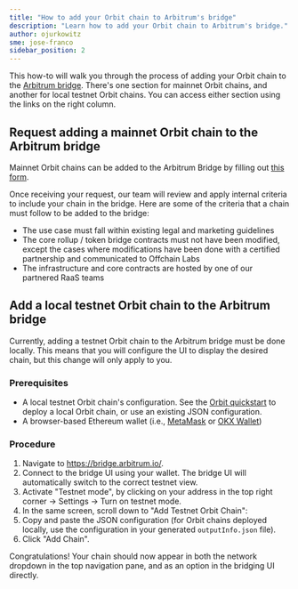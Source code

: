 ```yaml
---
title: "How to add your Orbit chain to Arbitrum's bridge"
description: "Learn how to add your Orbit chain to Arbitrum's bridge."
author: ojurkowitz
sme: jose-franco
sidebar_position: 2
---
```



This how-to will walk you through the process of adding your Orbit chain to the [Arbitrum bridge](https://bridge.arbitrum.io/). There's one section for mainnet Orbit chains, and another for local testnet Orbit chains. You can access either section using the links on the right column.

## Request adding a mainnet Orbit chain to the Arbitrum bridge

Mainnet Orbit chains can be added to the Arbitrum Bridge by filling out [this form](https://github.com/OffchainLabs/arbitrum-token-bridge/issues/new/choose).

Once receiving your request, our team will review and apply internal criteria to include your chain in the bridge. Here are some of the criteria that a chain must follow to be added to the bridge:

- The use case must fall within existing legal and marketing guidelines
- The core rollup / token bridge contracts must not have been modified, except the cases where modifications have been done with a certified partnership and communicated to Offchain Labs
- The infrastructure and core contracts are hosted by one of our partnered RaaS teams

## Add a local testnet Orbit chain to the Arbitrum bridge

Currently, adding a testnet Orbit chain to the Arbitrum bridge must be done locally. This means that you will configure the UI to display the desired chain, but this change will only apply to you.

### Prerequisites

- A local testnet Orbit chain's configuration. See the [Orbit quickstart](/launch-orbit-chain/orbit-quickstart.md) to deploy a local Orbit chain, or use an existing JSON configuration.
- A browser-based Ethereum wallet (i.e., [MetaMask](https://metamask.io/) or [OKX Wallet](https://www.okx.com/web3))

### Procedure

1. Navigate to https://bridge.arbitrum.io/.
2. Connect to the bridge UI using your wallet. The bridge UI will automatically switch to the correct testnet view.
3. Activate "Testnet mode", by clicking on your address in the top right corner -> Settings -> Turn on testnet mode.
4. In the same screen, scroll down to "Add Testnet Orbit Chain":
   <ImageZoom src="/img/orbit-bridge-testnet-mode.png" alt="Orbit bridge" className="img-600px" />
5. Copy and paste the JSON configuration (for Orbit chains deployed locally, use the configuration in your generated `outputInfo.json` file).
6. Click "Add Chain".

Congratulations! Your chain should now appear in both the network dropdown in the top navigation pane, and as an option in the bridging UI directly.
